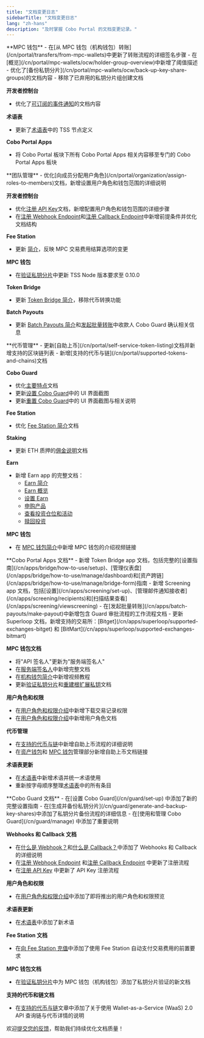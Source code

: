```yaml
---
title: "文档变更日志"
sidebarTitle: "文档变更日志"
lang: "zh-hans"
description: "及时掌握 Cobo Portal 的文档变更记录。"
---
```


<Update label="2025/01/22 - 2025/02/04">
**MPC 钱包**
- 在[从 MPC 钱包（机构钱包）转账](/cn/portal/transfers/from-mpc-wallets)中更新了转账流程的详细签名步骤
- 在[概览](/cn/portal/mpc-wallets/ocw/holder-group-overview)中新增了阈值描述
- 优化了[备份私钥分片](/cn/portal/mpc-wallets/ocw/back-up-key-share-groups)的文档内容
- 移除了已弃用的私钥分片组创建文档

**开发者控制台**
- 优化了[可订阅的事件通知](/cn/portal/developer-console/webhooks-notif-subs)的文档内容

**术语表**
- 更新了[术语表](/cn/portal/glossary)中的 TSS 节点定义

**Cobo Portal Apps**
- 将 Cobo Portal 板块下所有 Cobo Portal Apps 相关内容移至专门的 Cobo Portal Apps 板块
</Update>

<Update label="2025/01/15 - 2025/01/21">
**团队管理**
- 优化[向成员分配用户角色](/cn/portal/organization/assign-roles-to-members)文档，新增设置用户角色和钱包范围的详细说明

**开发者控制台**
- 优化[注册 API Key](/cn/portal/developer-console/create-api-key)文档，新增配置用户角色和钱包范围的详细步骤
- 在[注册 Webhook Endpoint](/cn/portal/developer-console/webhooks-create)和[注册 Callback Endpoint](/cn/portal/developer-console/callbacks-register)中新增前提条件并优化文档结构

**Fee Station**
- 更新 [简介](/cn/portal/fee-station/overview)，反映 MPC 交易费用结算选项的变更

**MPC 钱包**
- 在[验证私钥分片](/cn/portal/mpc-wallets/ocw/key-share-verification)中更新 TSS Node 版本要求至 0.10.0

**Token Bridge**
- 更新 [Token Bridge 简介](/cn/apps/bridge/introduction)，移除代币转换功能

**Batch Payouts**
- 更新 [Batch Payouts 简介](/cn/apps/batch-payouts/introduction)和[发起批量转账](/cn/apps/batch-payouts/make-payout)中收款人 Cobo Guard 确认相关信息
</Update>

<Update label="2025/01/08 - 2025/01/14">
**代币管理**
- 更新[自助上币](/cn/portal/self-service-token-listing)文档并新增支持的区块链列表
- 新增[支持的代币与链](/cn/portal/supported-tokens-and-chains)文档

**Cobo Guard**
- 优化[主要特点](/cn/guard/key-features)文档
- 更新[设置 Cobo Guard](/cn/guard/set-up)中的 UI 界面截图
- 更新[重置 Cobo Guard](/cn/guard/reset)中的 UI 界面截图与相关说明

**Fee Station**
- 优化 [Fee Station 简介](/cn/portal/fee-station/overview)文档

**Staking**
- 更新 ETH 质押的[佣金说明](/cn/apps/staking/fee-structure)文档

**Earn**
- 新增 Earn app 的完整文档：
  - [Earn 简介](/cn/apps/earn/introduction)
  - [Earn 概览](/cn/apps/earn/overview)
  - [设置 Earn](/cn/apps/earn/set-up)
  - [申购产品](/cn/apps/earn/subscribe)
  - [查看投资仓位和活动](/cn/apps/earn/view)
  - [赎回投资](/cn/apps/earn/redeem)

**MPC 钱包**
- 在 [MPC 钱包简介](/cn/portal/mpc-wallets/introduction)中新增 MPC 钱包的介绍视频链接
</Update>

<Update label="2024/12/11 - 2025/01/07">
**Cobo Portal Apps 文档**
- 新增 Token Bridge app 文档，包括完整的[设置指南](/cn/apps/bridge/how-to-use/setup)、[管理仪表盘](/cn/apps/bridge/how-to-use/manage/dashboard)和[资产跨链](/cn/apps/bridge/how-to-use/manage/bridge-form)指南
- 新增 Screening app 文档，包括[设置](/cn/apps/screening/set-up)、[管理邮件通知接收者](/cn/apps/screening/recipients)和[扫描结果查看](/cn/apps/screening/viewscreening)
- 在[发起批量转账](/cn/apps/batch-payouts/make-payout)中新增包含 Guard 审批流程的工作流程文档
- 更新 Superloop 文档，新增支持的交易所：[Bitget](/cn/apps/superloop/supported-exchanges-bitget) 和 [BitMart](/cn/apps/superloop/supported-exchanges-bitmart)

**MPC 钱包文档**
- 将"API 签名人"更新为"服务端签名人"
- 在[服务端签名人](/cn/portal/mpc-wallets/ocw/server-co-signer)中新增完整文档
- 在[机构钱包简介](/cn/portal/mpc-wallets/ocw/introduction)中新增视频教程
- 更新[验证私钥分片](/cn/portal/mpc-wallets/ocw/key-share-verification)和[重建根扩展私钥](/cn/portal/mpc-wallets/ocw/recover-root-key)文档

**用户角色和权限**
- 在[用户角色和权限介绍](/cn/portal/organization/roles-and-permissions)中新增下载交易记录权限
- 在[用户角色和权限介绍](/cn/portal/organization/roles-and-permissions)中新增用户角色文档

**代币管理**
- 在[支持的代币与链](/cn/portal/supported-tokens)中新增自助上币流程的详细说明
- 在[资产钱包](/cn/portal/custodial-wallets/asset-wallets/manage)和 [MPC 钱包](/cn/portal/mpc-wallets/ocw/manage-wallets)管理部分新增自助上币文档链接

**术语表更新**
- 在[术语表](/cn/portal/glossary)中新增术语并统一术语使用
- 重新按字母顺序整理[术语表](/cn/portal/glossary)中的所有条目
</Update>

<Update label="2024/12/04 - 2024/12/10">
**Cobo Guard 文档**
- 在[设置 Cobo Guard](/cn/guard/set-up) 中添加了新的完整设置指南
- 在[生成并备份私钥分片](/cn/guard/generate-and-backup-key-shares)中添加了私钥分片备份流程的详细信息
- 在[使用和管理 Cobo Guard](/cn/guard/manage) 中添加了重要说明

**Webhooks 和 Callback 文档**
- 在[什么是 Webhook？](/cn/portal/developer-console/webhooks-intro)和[什么是 Callback？](/cn/portal/developer-console/callbacks-intro)中添加了 Webhooks 和 Callback 的详细说明
- 在[注册 Webhook Endpoint](/cn/portal/developer-console/webhooks-create) 和[注册 Callback Endpoint](/cn/portal/developer-console/callbacks-register) 中更新了注册流程
- 在[注册 API Key](/cn/portal/developer-console/create-api-key) 中更新了 API Key 注册流程

**用户角色和权限**
- 在[用户角色和权限介绍](/cn/portal/organization/roles-and-permissions)中添加了即将推出的用户角色和权限预览

**术语表更新**
- 在[术语表](/cn/portal/glossary)中添加了新术语

**Fee Station 文档**
- 在[向 Fee Station 充值](/cn/portal/fee-station/deposit)中添加了使用 Fee Station 自动支付交易费用的前置要求

**MPC 钱包文档**
- 在[验证私钥分片](/cn/portal/mpc-wallets/ocw/key-share-verification)中为 MPC 钱包（机构钱包）添加了私钥分片验证的新文档

**支持的代币和链文档**
- 在[支持的代币与链](/cn/portal/supported-tokens)文章中添加了关于使用 Wallet-as-a-Service (WaaS) 2.0 API 查询链与代币详情的说明
</Update>

<Tip>欢迎[提交您的反馈](https://forms.zohopublic.com/cobo/form/DocumentFeedbackForm/formperma/QvLOhxJv1_JMsJ-1dleZ8Itb_7rzN-LtgvsDdxosoVI?referrername=manuals)，帮助我们持续优化文档质量！</Tip>